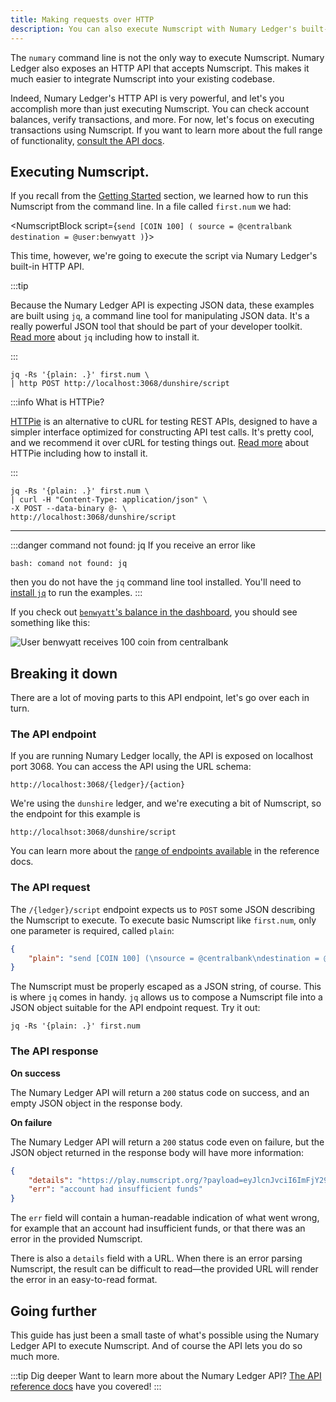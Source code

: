 ```yaml
---
title: Making requests over HTTP
description: You can also execute Numscript with Numary Ledger's built-in API server.
---
```



<Prerequisites />

The `numary` command line is not the only way to execute Numscript. Numary Ledger also exposes an HTTP API that accepts Numscript. This makes it much easier to integrate Numscript into your existing codebase.

Indeed, Numary Ledger's HTTP API is very powerful, and let's you accomplish more than just executing Numscript. You can check account balances, verify transactions, and more. For now, let's focus on executing transactions using Numscript. If you want to learn more about the full range of functionality, [consult the API docs](/api/ledger).

## Executing Numscript.

If you recall from the [Getting Started](/oss/ledger/get-started/hello-world/) section, we learned how to run this Numscript from the command line. In a file called `first.num` we had:

<NumscriptBlock script={`send [COIN 100] (
  source = @centralbank
  destination = @user:benwyatt
)`}></NumscriptBlock>

This time, however, we're going to execute the script via Numary Ledger's built-in HTTP API.

:::tip

Because the Numary Ledger API is expecting JSON data, these examples are built using `jq`, a command line tool for manipulating JSON data. It's a really powerful JSON tool that should be part of your developer toolkit. [Read more](https://stedolan.github.io/jq/) about `jq` including how to install it.

:::

<Tabs>
  <TabItem value="httpie" label="HTTPie">

```shell
jq -Rs '{plain: .}' first.num \
| http POST http://localhost:3068/dunshire/script
```

:::info What is HTTPie?

[HTTPie](https://httpie.io/) is an alternative to cURL for testing REST APIs, designed to have a simpler interface optimized for constructing API test calls. It's pretty cool, and we recommend it over cURL for testing things out. [Read more](https://httpie.io/) about HTTPie including how to install it.

:::

  </TabItem>
  <TabItem value="curl" label="cURL">

```shell
jq -Rs '{plain: .}' first.num \
| curl -H "Content-Type: application/json" \
-X POST --data-binary @- \
http://localhost:3068/dunshire/script
```
  </TabItem>
</Tabs>
<hr />

:::danger command not found: jq
If you receive an error like
```shell
bash: comand not found: jq
```
then you do not have the `jq` command line tool installed. You'll need to [install `jq`](https://stedolan.github.io/jq/) to run the examples.
:::

If you check out [`benwyatt`'s balance in the dashboard](https://control.numary.com/accounts/user:benwyatt), you should see something like this:

![User `benwyatt` receives 100 coin from `centralbank`](http-1.png)

## Breaking it down

There are a lot of moving parts to this API endpoint, let's go over each in turn.

### The API endpoint

If you are running Numary Ledger locally, the API is exposed on localhost port 3068. You can access the API using the URL schema:

```
http://localhost:3068/{ledger}/{action}
```

We're using the `dunshire` ledger, and we're executing a bit of Numscript, so the endpoint for this example is

```
http://localhsot:3068/dunshire/script
```

You can learn more about the [range of endpoints available](/api/ledger/) in the reference docs.

### The API request

The `/{ledger}/script` endpoint expects us to `POST` some JSON describing the Numscript to execute. To execute basic Numscript like `first.num`, only one parameter is required, called `plain`:

```json
{
    "plain": "send [COIN 100] (\nsource = @centralbank\ndestination = @user:benwyatt\n)\n"
}
```

The Numscript must be properly escaped as a JSON string, of course. This is where `jq` comes in handy. `jq` allows us to compose a Numscript file into a JSON object suitable for the API endpoint request. Try it out:

```shell
jq -Rs '{plain: .}' first.num
```

### The API response

**On success**

The Numary Ledger API will return a `200` status code on success, and an empty JSON object in the response body.

**On failure**

The Numary Ledger API will return a `200` status code even on failure, but the JSON object returned in the response body will have more information:

```json
{
    "details": "https://play.numscript.org/?payload=eyJlcnJvciI6ImFjY291bnQgaGFkIGluc3VmZmljaWVudCBmdW5kcyJ9",
    "err": "account had insufficient funds"
}
```

The `err` field will contain a human-readable indication of what went wrong, for example that an account had insufficient funds, or that there was an error in the provided Numscript.

There is also a `details` field with a URL. When there is an error parsing Numscript, the result can be difficult to read—the provided URL will render the error in an easy-to-read format.

## Going further

This guide has just been a small taste of what's possible using the Numary Ledger API to execute Numscript. And of course the API lets you do so much more.

:::tip Dig deeper
Want to learn more about the Numary Ledger API? [The API reference docs](/api/ledger/) have you covered!
:::
